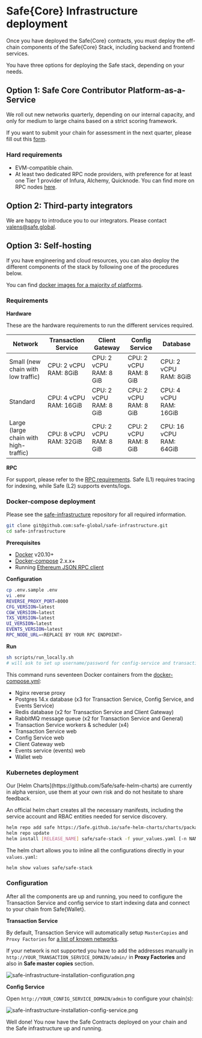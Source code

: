 
# Safe\{Core\} Infrastructure deployment

Once you have deployed the Safe\{Core\} contracts, you must deploy the off-chain components of the Safe\{Core\} Stack, including backend and frontend services. 

You have three options for deploying the Safe stack, depending on your needs.

## Option 1: Safe Core Contributor Platform-as-a-Service

We roll out new networks quarterly, depending on our internal capacity, and only for medium to large chains based on a strict scoring framework. 

If you want to submit your chain for assessment in the next quarter, please fill out this [form](https://noteforms.com/forms/request-safe-ui-and-infra-support-4weugt).

### Hard requirements

- EVM-compatible chain.
- At least two dedicated RPC node providers, with preference for at least one Tier 1 provider of Infura, Alchemy, Quicknode. You can find more on RPC nodes [here](./api-safe-transaction-service/rpc-requirements.md).

## Option 2: Third-party integrators

We are happy to introduce you to our integrators. Please contact [valens@safe.global](mailto:valens@safe.global).

## Option 3: Self-hosting

If you have engineering and cloud resources, you can also deploy the different components of the stack by following one of the procedures below. 

You can find [docker images for a majority of platforms](https://hub.docker.com/u/safeglobal). 

### Requirements

**Hardware**

These are the hardware requirements to run the different services required.


| Network | Transaction Service | Client Gateway | Config Service | Database |
| --- | --- | --- | --- | --- |
| Small (new chain with low traffic) | CPU: 2 vCPU RAM: 8GiB | CPU: 2 vCPU RAM: 8 GiB | CPU: 2 vCPU RAM: 8 GiB | CPU: 2 vCPU RAM: 8GiB |
| Standard | CPU: 4 vCPU RAM: 16GiB | CPU: 2 vCPU RAM: 8 GiB | CPU: 2 vCPU RAM: 8 GiB | CPU: 4 vCPU RAM: 16GiB |
| Large (large chain with high-traffic) | CPU: 8 vCPU RAM: 32GiB | CPU: 2 vCPU RAM: 8 GiB | CPU: 2 vCPU RAM: 8 GiB | CPU: 16 vCPU RAM: 64GiB |


**RPC**

For support, please refer to the [RPC requirements](./api-safe-transaction-service/rpc-requirements.md#what-are-the-rpc-requirements). Safe (L1) requires tracing for indexing, while Safe (L2) supports events/logs.

### Docker-compose deployment

Please see the [safe-infrastructure](https://github.com/safe-global/safe-infrastructure) repository for all required information.

```bash
git clone git@github.com:safe-global/safe-infrastructure.git
cd safe-infrastructure
```

**Prerequisites**

- [Docker](https://docs.docker.com/guides/) v20.10+
- [Docker-compose](https://docs.docker.com/compose/) 2.x.x+
- Running [Ethereum JSON RPC client](https://ethereum.org/en/developers/docs/apis/json-rpc/)

**Configuration**

```bash
cp .env.sample .env
vi .env
REVERSE_PROXY_PORT=8000
CFG_VERSION=latest
CGW_VERSION=latest
TXS_VERSION=latest
UI_VERSION=latest
EVENTS_VERSION=latest
RPC_NODE_URL=<REPLACE BY YOUR RPC ENDPOINT>
```

**Run**

```bash
sh scripts/run_locally.sh
# will ask to set up username/password for config-service and transactions-service
```

This command runs seventeen Docker containers from the [docker-compose.yml](https://github.com/safe-global/safe-infrastructure/blob/main/docker-compose.yml):

- Nginx reverse proxy
- Postgres 14.x database (x3 for Transaction Service, Config Service, and Events Service)
- Redis database (x2 for Transaction Service and Client Gateway)
- RabbitMQ message queue (x2 for Transaction Service and General)
- Transaction Service workers & scheduler (x4)
- Transaction Service web
- Config Service web
- Client Gateway web
- Events service (events) web
- Wallet web

### Kubernetes deployment

<Callout type="info" emoji="⚠️">
    Our [Helm Charts](https://github.com/5afe/safe-helm-charts) are currently in alpha version, use them at your own risk and do not hesitate to share feedback.
</Callout>

An official helm chart creates all the necessary manifests, including the service account and RBAC entities needed for service discovery.

```bash
helm repo add safe https://5afe.github.io/safe-helm-charts/charts/packages
helm repo update
helm install [RELEASE_NAME] safe/safe-stack -f your_values.yaml [-n NAMESPACE]
```

The helm chart allows you to inline all the configurations directly in your `values.yaml`:

```bash
helm show values safe/safe-stack
```

### Configuration

After all the components are up and running, you need to configure the Transaction Service and config service to start indexing data and connect to your chain from Safe\{Wallet\}.

**Transaction Service**

By default, Transaction Service will automatically setup `MasterCopies` and `Proxy Factories` for [a list of known networks](https://github.com/safe-global/safe-eth-py/blob/main/gnosis/safe/addresses.py). 

If your network is not supported you have to add the addresses manually in `http://YOUR_TRANSACTION_SERVICE_DOMAIN/admin/` in **Proxy Factories** and also in **Safe master copies** section.

![safe-infrastructure-installation-configuration.png](../../assets/safe-infrastructure-installation-configuration.png)

**Config Service**

Open `http://YOUR_CONFIG_SERVICE_DOMAIN/admin` to configure your chain(s):

![safe-infrastructure-installation-config-service.png](../../assets/safe-infrastructure-installation-config-service.png)

Well done! You now have the Safe Contracts deployed on your chain and the Safe infrastructure up and running.